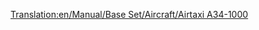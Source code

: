 [[Translation:en/Manual/Base Set/Aircraft/Airtaxi A34-1000]]

{{fr/Avion|Nom=Airtaxi A34-1000
|Image=[[File:en/AirTaxiA34-1000.png|Airtaxi A34-1000]]
|Coût=34 812 (65 624)
|Vitesse=947 km/h (592 MPH)
|Entretien=3 656 (7 312)
|Conception=2000
|Vie=25
|Capacité=75 passagers & 10 sacs de courrier
|Description=Premier avion "futuriste". Fictif, mais apparemment conçu par Airtaxi/Airbus.
|Réalité=Fictif
}}